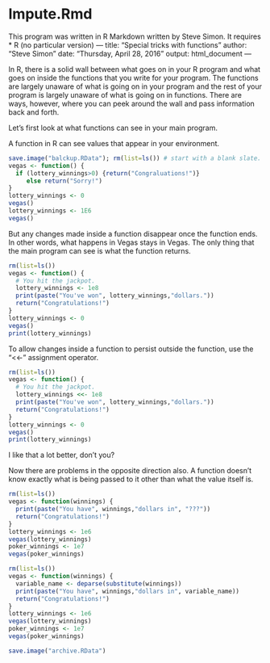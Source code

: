 # Impute.Rmd

This program was written in R Markdown written by Steve Simon. It requires
* R (no particular version)
---
title: "Special tricks with functions"
author: "Steve Simon"
date: "Thursday, April 28, 2016"
output: html_document
---

In R, there is a solid wall between what goes on in your R program
and what goes on inside the functions that you write for your
program. The functions are largely unaware of what is going on
in your program and the rest of your program is largely unaware
of what is going on in functions. There are ways, however, where
you can peek around the wall and pass information back and forth.

Let's first look at what functions can see in your main program.

A function in R can see values that appear in your environment.

```r
save.image("balckup.RData"); rm(list=ls()) # start with a blank slate.
vegas <- function() {
  if (lottery_winnings>0) {return("Congraluations!")}
     else return("Sorry!")
}
lottery_winnings <- 0
vegas()
lottery_winnings <- 1E6
vegas()
```

But any changes made inside a function disappear once the
function ends. In other words, what happens in Vegas stays
in Vegas. The only thing that the main program can see
is what the function returns.

```r
rm(list=ls())
vegas <- function() {
  # You hit the jackpot.
  lottery_winnings <- 1e8
  print(paste("You've won", lottery_winnings,"dollars."))
  return("Congratulations!")
}
lottery_winnings <- 0
vegas()
print(lottery_winnings)
```

To allow changes inside a function to persist outside
the function, use the "<<-" assignment operator.

```r
rm(list=ls())
vegas <- function() {
  # You hit the jackpot.
  lottery_winnings <<- 1e8
  print(paste("You've won", lottery_winnings,"dollars."))
  return("Congratulations!")
}
lottery_winnings <- 0
vegas()
print(lottery_winnings)
```

I like that a lot better, don't you?

Now there are problems in the opposite direction also. A function doesn't
know exactly what is being passed to it other than what the value itself
is.

```r
rm(list=ls())
vegas <- function(winnings) {
  print(paste("You have", winnings,"dollars in", "???"))
  return("Congratulations!")
}
lottery_winnings <- 1e6
vegas(lottery_winnings)
poker_winnings <- 1e7
vegas(poker_winnings)
```

```r
rm(list=ls())
vegas <- function(winnings) {
  variable_name <- deparse(substitute(winnings))
  print(paste("You have", winnings,"dollars in", variable_name))
  return("Congratulations!")
}
lottery_winnings <- 1e6
vegas(lottery_winnings)
poker_winnings <- 1e7
vegas(poker_winnings)
```


```r
save.image("archive.RData")
```
